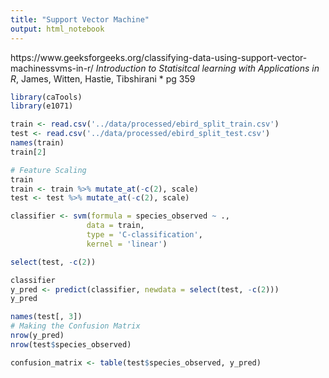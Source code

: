 ```yaml
---
title: "Support Vector Machine"
output: html_notebook
---
```


https://www.geeksforgeeks.org/classifying-data-using-support-vector-machinessvms-in-r/
_Introduction to Statisitcal learning with Applications in R_, James, Witten, Hastie, Tibshirani
* pg 359

```r
library(caTools) 
library(e1071) 
```

```r
train <- read.csv('../data/processed/ebird_split_train.csv')
test <- read.csv('../data/processed/ebird_split_test.csv')
names(train)
train[2]
```


```r
# Feature Scaling 
train
train <- train %>% mutate_at(-c(2), scale)
test <- test %>% mutate_at(-c(2), scale)
```

```r
classifier <- svm(formula = species_observed ~ ., 
                 data = train, 
                 type = 'C-classification', 
                 kernel = 'linear') 
```

```r
select(test, -c(2))

classifier
y_pred <- predict(classifier, newdata = select(test, -c(2))) 
y_pred

names(test[, 3])
# Making the Confusion Matrix 
nrow(y_pred)
nrow(test$species_observed)

confusion_matrix <- table(test$species_observed, y_pred) 

```